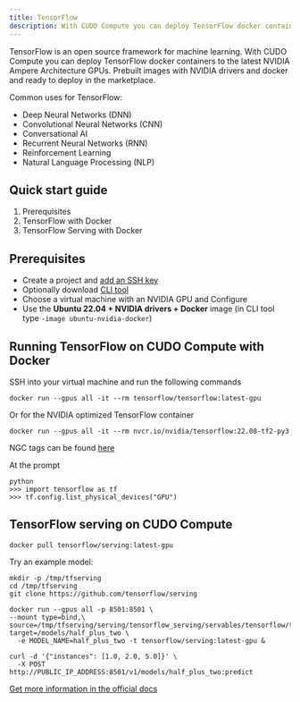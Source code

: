 ```yaml
---
title: TensorFlow
description: With CUDO Compute you can deploy TensorFlow docker containers to the latest NVIDIA Ampere Architecture GPUs.
---
```


TensorFlow is an open source framework for machine learning. With CUDO Compute you can deploy TensorFlow docker containers to the latest NVIDIA Ampere Architecture GPUs.
Prebuilt images with NVIDIA drivers and docker and ready to deploy in the marketplace.

Common uses for TensorFlow:

- Deep Neural Networks (DNN)
- Convolutional Neural Networks (CNN)
- Conversational AI
- Recurrent Neural Networks (RNN)
- Reinforcement Learning
- Natural Language Processing (NLP)

## Quick start guide

1. Prerequisites
2. TensorFlow with Docker
3. TensorFlow Serving with Docker

## Prerequisites

- Create a project and [add an SSH key](/mdocs/tutorials/how-to-generate-ssh-keys)
- Optionally download [CLI tool](/mdocs/cli-tool)
- Choose a virtual machine with an NVIDIA GPU and Configure
- Use the **Ubuntu 22.04 + NVIDIA drivers + Docker** image (in CLI tool type `-image ubuntu-nvidia-docker`)

## Running TensorFlow on CUDO Compute with Docker

SSH into your virtual machine and run the following commands

```shell
docker run --gpus all -it --rm tensorflow/tensorflow:latest-gpu
```

Or for the NVIDIA optimized TensorFlow container

```shell
docker run --gpus all -it --rm nvcr.io/nvidia/tensorflow:22.08-tf2-py3
```

NGC tags can be found [here](https://catalog.ngc.nvidia.com/orgs/nvidia/containers/tensorflow/tags)

At the prompt

```shell
python
>>> import tensorflow as tf
>>> tf.config.list_physical_devices("GPU")
```

## TensorFlow serving on CUDO Compute

```shell
docker pull tensorflow/serving:latest-gpu
```

Try an example model:

```shell
mkdir -p /tmp/tfserving
cd /tmp/tfserving
git clone https://github.com/tensorflow/serving
```

```shell
docker run --gpus all -p 8501:8501 \
--mount type=bind,\
source=/tmp/tfserving/serving/tensorflow_serving/servables/tensorflow/testdata/saved_model_half_plus_two_gpu,\
target=/models/half_plus_two \
  -e MODEL_NAME=half_plus_two -t tensorflow/serving:latest-gpu &
```

```shell
curl -d '{"instances": [1.0, 2.0, 5.0]}' \
  -X POST http://PUBLIC_IP_ADDRESS:8501/v1/models/half_plus_two:predict
```

[Get more information in the official docs](https://www.tensorflow.org/tfx/serving/docker#running_a_gpu_serving_image)

